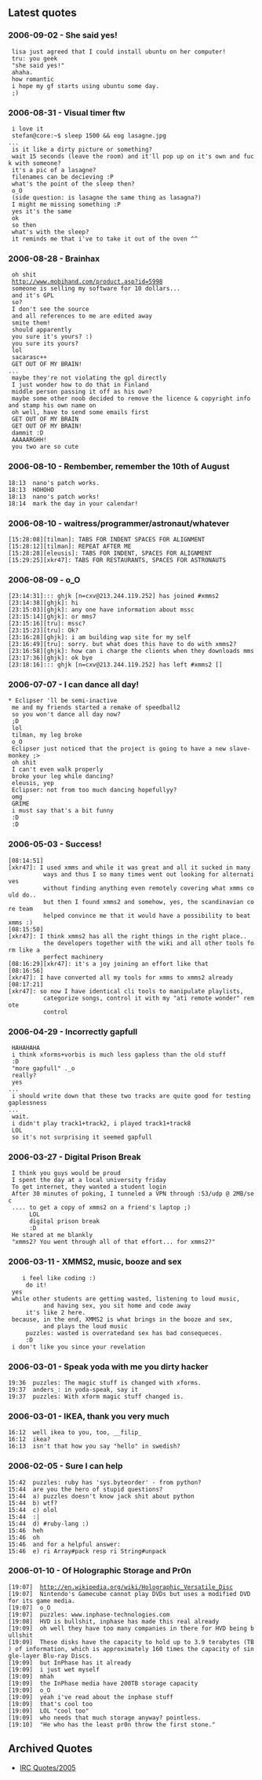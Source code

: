 == Latest quotes ==
=== 2006-09-02 - She said yes! ===
 <tru> lisa just agreed that I could install ubuntu on her computer!
 <theefer> tru: you geek
 <theefer> "she said yes!"
 <tru> ahaha.
 <nano> how romantic
 <nano> i hope my gf starts using ubuntu some day. 
 <nano> ;)

=== 2006-08-31 - Visual timer ftw ===
 <braeuni> i love it
 <braeuni> stefan@core:~$ sleep 1500 && eog lasagne.jpg
 ...
 <VxJasonxV> is it like a dirty picture or something?
 <VxJasonxV> wait 15 seconds (leave the room) and it'll pop up on it's own and fuck with someone?
 <braeuni> it's a pic of a lasagne?
 <VxJasonxV> filenames can be decieving :P
 <VxJasonxV> what's the point of the sleep then?
 <eleusis> o_O
 <VxJasonxV> (side question: is lasagne the same thing as lasagna?)
 <VxJasonxV> I might me missing something :P
 <braeuni> yes it's the same
 <VxJasonxV> ok
 <VxJasonxV> so then
 <VxJasonxV> what's with the sleep?
 <braeuni> it reminds me that i've to take it out of the oven ^^

=== 2006-08-28 - Brainhax ===
 <juhovh> oh shit
 <juhovh> http://www.mobihand.com/product.asp?id=5998
 <juhovh> someone is selling my software for 10 dollars...
 <juhovh> and it's GPL
 <eleusis> so?
 <juhovh> I don't see the source
 <juhovh> and all references to me are edited away
 <eleusis> smite them!
 <juhovh> should apparently
 <eleusis> you sure it's yours? :)
 <sacarasc> you sure its yours?
 <sacarasc> lol
 <eleusis> sacarasc++
 <sacarasc> GET OUT OF MY BRAIN!
 ...
 <eleusis> maybe they're not violating the gpl directly
 <juhovh> I just wonder how to do that in Finland
 <sacarasc> middle person passing it off as his own?
 <eleusis> maybe some other noob decided to remove the licence & copyright info and stamp his own name on
 <juhovh> oh well, have to send some emails first
 <eleusis> GET OUT OF MY BRAIN
 <sacarasc> GET OUT OF MY BRAIN!
 <eleusis> dammit :D
 <sacarasc> AAAAARGHH!
 <juhovh> you two are so cute

=== 2006-08-10 - Rembember, remember the 10th of August ===
 18:13 <free-zombie> nano's patch works.
 18:13 <tilman> HOHOHO
 18:13 <tilman> nano's patch works!
 18:14 <tilman> mark the day in your calendar!

=== 2006-08-10 - waitress/programmer/astronaut/whatever ===
 [15:28:08][tilman]: TABS FOR INDENT SPACES FOR ALIGNMENT
 [15:28:12][tilman]: REPEAT AFTER ME
 [15:28:28][eleusis]: TABS FOR INDENT, SPACES FOR ALIGNMENT
 [15:29:25][xkr47]: TABS FOR RESTAURANTS, SPACES FOR ASTRONAUTS

=== 2006-08-09 - o_O ===
 [23:14:31]::: ghjk [n=cxv@213.244.119.252] has joined #xmms2
 [23:14:38][ghjk]: hi
 [23:15:03][ghjk]: any one have information about mssc
 [23:15:14][ghjk]: or mms7
 [23:15:16][tru]: mssc?
 [23:15:23][tru]: Ok?
 [23:16:28][ghjk]: i am building wap site for my self
 [23:16:49][tru]: sorry. but what does this have to do with xmms2?
 [23:16:58][ghjk]: how can i charge the clients when they downloads mms
 [23:17:36][ghjk]: ok bye
 [23:18:16]::: ghjk [n=cxv@213.244.119.252] has left #xmms2 []

=== 2006-07-07 - I can dance all day! ===

 * Eclipser 'll be semi-inactive
 <Eclipser> me and my friends started a remake of speedball2
 <tilman> so you won't dance all day now?
 <tilman> ;D
 <eleusis> lol
 <Eclipser> tilman, my leg broke
 <eleusis> o_O
 <arachnist> Eclipser just noticed that the project is going to have a new slave-monkey ;>
 <tilman> oh shit
 <Eclipser> I can't even walk properly
 <eleusis> broke your leg while dancing?
 <Eclipser> eleusis, yep
 <tilman> Eclipser: not from too much dancing hopefullyy?
 <tilman> omg
 <eleusis> GRIME
 <tilman> i must say that's a bit funny
 <tilman> :D
 <eleusis> :D

=== 2006-05-03 - Success! ===
 [08:14:51][xkr47]: I used xmms and while it was great and all it sucked in many
           ways and thus I so many times went out looking for alternatives
           without finding anything even remotely covering what xmms could do..
           but then I found xmms2 and somehow, yes, the scandinavian core team
           helped convince me that it would have a possibility to beat xmms :)
 [08:15:50][xkr47]: I think xmms2 has all the right things in the right place..
           the developers together with the wiki and all other tools form like a
           perfect machinery
 [08:16:29][xkr47]: it's a joy joining an effort like that
 [08:16:56][xkr47]: I have converted all my tools for xmms to xmms2 already
 [08:17:21][xkr47]: so now I have identical cli tools to manipulate playlists,
           categorize songs, control it with my "ati remote wonder" remote
           control


=== 2006-04-29 - Incorrectly gapfull ===

 <tilman> HAHAHAHA
 <tilman> i think xforms+vorbis is much less gapless than the old stuff
 <tilman> :D
 <tilman> "more gapfull" ._o
 <juhovh> really?
 <tilman> yes
 ...
 <tilman> i should write down that these two tracks are quite good for testing gaplessness
 ...
 <tilman> wait.
 <tilman> i didn't play track1+track2, i played track1+track8
 <eleusis> LOL
 <tilman> so it's not surprising it seemed gapfull

=== 2006-03-27 - Digital Prison Break ===
 <ScytheBlade1> I think you guys would be proud
 <ScytheBlade1> I spent the day at a local university friday
 <ScytheBlade1> To get internet, they wanted a student login
 <ScytheBlade1> After 30 minutes of poking, I tunneled a VPN through :53/udp @ 2MB/sec
 <ScytheBlade1> .... to get a copy of xmms2 on a friend's laptop ;)
 <eleusis>      LOL
 <eleusis>      digital prison break
 <puzzles>      :D
 <ScytheBlade1> He stared at me blankly
 <ScytheBlade1> "xmms2? You went through all of that effort... for xmms2?"

=== 2006-03-11 - XMMS2, music, booze and sex ===
 <DraX>    i feel like coding :)
 <tru>     do it!
 <puzzles> yes
 <puzzles> while other students are getting wasted, listening to loud music,
           and having sex, you sit home and code away
 <tru>     it's like 2 here.
 <puzzles> because, in the end, XMMS2 is what brings in the booze and sex,
           and plays the loud music
 <tru>     puzzles: wasted is overratedand sex has bad consequeces.
 <tru>     :D
 <puzzles> i don't like you since your revelation

=== 2006-03-01 - Speak yoda with me you dirty hacker ===
 19:36 <anders_> puzzles: The magic stuff is changed with xforms.
 19:37 <puzzles> anders_: in yoda-speak, say it
 19:37 <anders_> puzzles: With xform magic stuff changed is.

=== 2006-03-01 - IKEA, thank you very much ===
 16:12 <puzzles> well ikea to you, too, __filip_
 16:12 <juhovh> ikea?
 16:13 <puzzles> isn't that how you say "hello" in swedish?

=== 2006-02-05 - Sure I can help ===
 15:42 <univac> puzzles: ruby has 'sys.byteorder' - from python?
 15:44 <tilman> are you the hero of stupid questions?
 15:44 <tilman> a) puzzles doesn't know jack shit about python
 15:44 <tilman> b) wtf?
 15:44 <tilman> c) olol
 15:44 <univac> :|
 15:44 <tilman> d) #ruby-lang :)
 15:46 <eleusis> heh
 15:46 <tilman> oh
 15:46 <tilman> and for a helpful answer:
 15:46 <tilman> e) ri Array#pack resp ri String#unpack

=== 2006-01-10 - Of Holographic Storage and Pr0n ===
 [19:07] <puzzles> http://en.wikipedia.org/wiki/Holographic_Versatile_Disc
 [19:07] <deadchip> Nintendo's Gamecube cannot play DVDs but uses a modified DVD for its game media.
 [19:07] <deadchip> o_O
 [19:07] <deadchip> puzzles: www.inphase-technologies.com
 [19:08] <deadchip> HVD is bullshit, inphase has made this real already
 [19:09] <deadchip> oh well they have too many companies in there for HVD being bullshit
 [19:09] <puzzles> These disks have the capacity to hold up to 3.9 terabytes (TB) of information, which is approximately 160 times the capacity of single-layer Blu-ray Discs.
 [19:09] <deadchip> but InPhase has it already
 [19:09] <puzzles> i just wet myself
 [19:09] <deadchip> mhah
 [19:09] <deadchip> the InPhase media have 200TB storage capacity
 [19:09] <deadchip> o_O
 [19:09] <puzzles> yeah i've read about the inphase stuff
 [19:09] <puzzles> that's cool too
 [19:09] <deadchip> LOL "cool too"
 [19:09] <theefer> who needs that much storage anyway? pointless.
 [19:10] <deadchip> "He who has the least pr0n throw the first stone."

== Archived Quotes ==
* [[IRC Quotes/2005]]